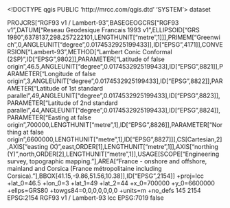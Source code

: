 <!DOCTYPE qgis PUBLIC 'http://mrcc.com/qgis.dtd' 'SYSTEM'>
<qgis version="3.40.0-Bratislava">
  <identifier></identifier>
  <parentidentifier></parentidentifier>
  <language></language>
  <type>dataset</type>
  <title></title>
  <abstract></abstract>
  <contact>
    <name></name>
    <organization></organization>
    <position></position>
    <voice></voice>
    <fax></fax>
    <email></email>
    <role></role>
  </contact>
  <links/>
  <dates/>
  <fees></fees>
  <encoding></encoding>
  <crs>
    <spatialrefsys nativeFormat="Wkt">
      <wkt>PROJCRS["RGF93 v1 / Lambert-93",BASEGEOGCRS["RGF93 v1",DATUM["Reseau Geodesique Francais 1993 v1",ELLIPSOID["GRS 1980",6378137,298.257222101,LENGTHUNIT["metre",1]]],PRIMEM["Greenwich",0,ANGLEUNIT["degree",0.0174532925199433]],ID["EPSG",4171]],CONVERSION["Lambert-93",METHOD["Lambert Conic Conformal (2SP)",ID["EPSG",9802]],PARAMETER["Latitude of false origin",46.5,ANGLEUNIT["degree",0.0174532925199433],ID["EPSG",8821]],PARAMETER["Longitude of false origin",3,ANGLEUNIT["degree",0.0174532925199433],ID["EPSG",8822]],PARAMETER["Latitude of 1st standard parallel",49,ANGLEUNIT["degree",0.0174532925199433],ID["EPSG",8823]],PARAMETER["Latitude of 2nd standard parallel",44,ANGLEUNIT["degree",0.0174532925199433],ID["EPSG",8824]],PARAMETER["Easting at false origin",700000,LENGTHUNIT["metre",1],ID["EPSG",8826]],PARAMETER["Northing at false origin",6600000,LENGTHUNIT["metre",1],ID["EPSG",8827]]],CS[Cartesian,2],AXIS["easting (X)",east,ORDER[1],LENGTHUNIT["metre",1]],AXIS["northing (Y)",north,ORDER[2],LENGTHUNIT["metre",1]],USAGE[SCOPE["Engineering survey, topographic mapping."],AREA["France - onshore and offshore, mainland and Corsica (France métropolitaine including Corsica)."],BBOX[41.15,-9.86,51.56,10.38]],ID["EPSG",2154]]</wkt>
      <proj4>+proj=lcc +lat_0=46.5 +lon_0=3 +lat_1=49 +lat_2=44 +x_0=700000 +y_0=6600000 +ellps=GRS80 +towgs84=0,0,0,0,0,0,0 +units=m +no_defs</proj4>
      <srsid>145</srsid>
      <srid>2154</srid>
      <authid>EPSG:2154</authid>
      <description>RGF93 v1 / Lambert-93</description>
      <projectionacronym>lcc</projectionacronym>
      <ellipsoidacronym>EPSG:7019</ellipsoidacronym>
      <geographicflag>false</geographicflag>
    </spatialrefsys>
  </crs>
  <extent>
    <spatial crs="EPSG:2154" miny="179769313486231570814527423731704356798070567525844996598917476803157260780028538760589558632766878171540458953514382464234321326889464182768467546703537516986049910576551282076245490090389328944075868508455133942304583236903222948165808559332123348274797826204144723168738177180919299881250404026184124858368" maxy="-179769313486231570814527423731704356798070567525844996598917476803157260780028538760589558632766878171540458953514382464234321326889464182768467546703537516986049910576551282076245490090389328944075868508455133942304583236903222948165808559332123348274797826204144723168738177180919299881250404026184124858368" maxz="0" minx="179769313486231570814527423731704356798070567525844996598917476803157260780028538760589558632766878171540458953514382464234321326889464182768467546703537516986049910576551282076245490090389328944075868508455133942304583236903222948165808559332123348274797826204144723168738177180919299881250404026184124858368" maxx="-179769313486231570814527423731704356798070567525844996598917476803157260780028538760589558632766878171540458953514382464234321326889464182768467546703537516986049910576551282076245490090389328944075868508455133942304583236903222948165808559332123348274797826204144723168738177180919299881250404026184124858368" minz="0" dimensions="2"/>
    <temporal>
      <period>
        <start></start>
        <end></end>
      </period>
    </temporal>
  </extent>
</qgis>
